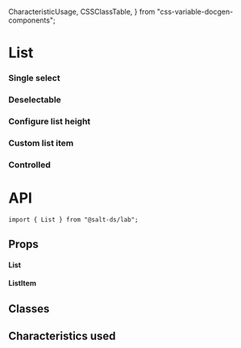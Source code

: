   CharacteristicUsage,
  CSSClassTable,
} from "css-variable-docgen-components";

<Meta title="Documentation/Lab/List next" component={ListNext} />

# List

### Single select

<Canvas>
  <Story id="lab-list-next--default" />
</Canvas>

### Deselectable

<Canvas>
  <Story id="lab-list-next--deselectable" />
</Canvas>

### Configure list height

<Canvas>
  <Story id="lab-list-next--default" />
</Canvas>

### Custom list item

<Canvas>
  <Story id="lab-list-next--default" />
</Canvas>

### Controlled

<Canvas>
  <Story id="lab-list-next--default" />
</Canvas>

# API

```
import { List } from "@salt-ds/lab";
```

## Props

#### List

<ArgsTable of={ListNext} />

#### ListItem

<ArgsTable of={ListItemNext} />

## Classes

<CSSClassTable of={ListNext} />

<CSSClassTable of={ListItemNext} />

## Characteristics used

<CharacteristicUsage of={ListNext} />

<CharacteristicUsage of={ListItemNext} />
